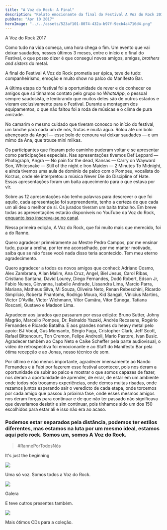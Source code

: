 ```yaml
---
title: "A Voz do Rock: A Final"
description: "Relato emocionante da final do Festival A Voz do Rock 2017. Três meses de amizades, música e companheirismo culminando em uma final épica no Manifesto Bar."
pubDate: "Apr 10 2017"
heroImage: "../../assets/523af101-8074-432a-b97f-9ecb4a4716d4.png"
---
```


A Voz do Rock 2017

Como tudo na vida começa, uma hora chega o fim. Um evento que vai deixar saudades, nesses últimos 3 meses, entre o início e o final do Festival, o que posso dizer é que consegui novos amigos, amigas, _brothers and sisters_ do metal.

A final do Festival A Voz do Rock prometia ser épica, teve de tudo: companheirismo, emoção e muito show no palco do Manifesto Bar.

A última etapa do festival foi a oportunidade de rever e de conhecer os amigos que só tínhamos contato pelo grupo no _WhatsApp_, o pessoal sempre saudosista, e lembrando que muitos deles são de outros estados e vieram exclusivamente para o Festival. Durante a montagem dos equipamentos, o que não faltou foi a roda de músicas e o clima de pura amizade.

No camarim o mesmo cuidado que tiveram conosco no início do festival, um lanche para cada um de nós, frutas e muita água. Rolou até um bolo abençoado da Angel — esse bolo de cenoura vai deixar saudades — e um mimo da Ana, que trouxe mini milkas.

Os participantes que ficaram pelo caminho puderam voltar e se apresentar como participações especiais. Nas apresentações tivemos Def Leppard — Photograph, Angra — No pain for the dead, Kansas — Carry on Wayward Son, Whitesnake — Still of the night e Iron Maiden — 2 Minutes To Midnight, e ainda tivemos uma aula de domínio de palco com o Pompeu, vocalista do Korzus, onde ele interpretou a música Never Die do Discipline of Hate. Essas apresentações foram um baita aquecimento para o que estava por vir.

Sobre as 12 apresentações não tenho palavras para descrever o que foi aquilo, cada apresentação foi surpreendente, tenho a certeza de que cada um ali deu o melhor de si. Os jurados tiveram um baita trabalho. Em breve todas as apresentações estarão disponíveis no YouTube da Voz do Rock, [enquanto isso inscreva-se no canal](https://www.youtube.com/channel/UCuU-lr7EyCqwhIlxzKgxsDw).

Nessa primeira edição, A Voz do Rock, que foi muito mais que merecido, foi a do Ranne.

Quero agradecer primeiramente ao Mestre Pedro Campos, por me ensinar tudo, puxar a orelha, por ter me aconselhado, por me manter motivado, saiba que se não fosse você nada disso teria acontecido. Tem meu eterno agradecimento.

Quero agradecer a todos os novos amigos que conheci: Adriano Cosmo, Alex Zambrana, Allan Malim, Ana Cruz, Angel, Biel Jesus, Carol Ribas, Cristiano Santana, David Lourey, Diego Fernandes, Dodô Robert, Edson Jr, Fabio Nunes, Giovanna, Isabelle Andrade, Lissandra Lima, Marcio Parra, Mariana, Matheus Silva, Mi Souza, Oliveira Neto, Renan Rebeschini, Ricardo Simplício, Roberta Phantoms, Rodrigo Moura, Kid Sangali, Vinicius Martins, Victor D'Avilla, Victor Wichmann, Vitor Camâra, Vitor Súnega, Tatiana Roscani, Gustavo e Madson Lima.

Agradecer aos jurados que passaram por essa edição: Bruno Sutter, Johny Magrão, Marcello Pompeu, Dr. Reinaldo Yazaki, Andrés Recasens, Rogério Fernandes e Ricardo Batalha. E aos grandes nomes do heavy metal pelo apoio: BJ Vocal, Gus Monsanto, Sérgio Faga, Cristopher Clark, Jeff Scott, Rafael Bittencourt, Ton Cremon, Felipe Andreoli, Mario Pastore, Ivan Busic. Agradecer também ao Capo Neto e Caike Scheffer pela parte audiovisual, o vídeo de retrospectiva foi emocionante e ao Staff do Manifesto Bar pela ótima recepção e ao Jonas, nosso técnico de som.

Por último e não menos importante, agradecer imensamente ao Nando Fernandes e à Fabí por fazerem esse festival acontecer, pois nos deram a oportunidade de subir ao palco e mostrar o que somos capazes de fazer, nos deram a oportunidade de aprender, de errar, de estar em um ambiente onde todos nós trocamos experiências, onde demos muitas risadas, onde rezamos juntos esperando sair o veredicto de cada etapa, onde torcemos por cada amigo que passou à próxima fase, onde esses mesmos amigos nos deram forças para continuar e de que não ter passado não significava que deveríamos desistir e sim continuar, pois tínhamos sido um dos 150 escolhidos para estar ali e isso não era ao acaso.

### Podemos estar separados pela distância, podemos ter estilos diferentes, mas estamos na luta por um mesmo ideal, estamos aqui pelo rock. Somos um, somos A Voz do Rock.

> #RannePorTodosNós

It's just the beginning

![](../../assets/fc64df94-b2ac-4e58-a5c5-6ae39d275d1e.jpeg)

Uma só voz. Somos todos a Voz do Rock.

![](../../assets/9cbbc0f7-2e4a-4716-be2c-bf660f33f70e.jpeg)

Galera

E teve outros presentes também.

![](../../assets/dcc88c7e-36a2-4c25-8f73-b5d391d12fe5.jpeg)

Mais ótimos CDs para a coleção.
